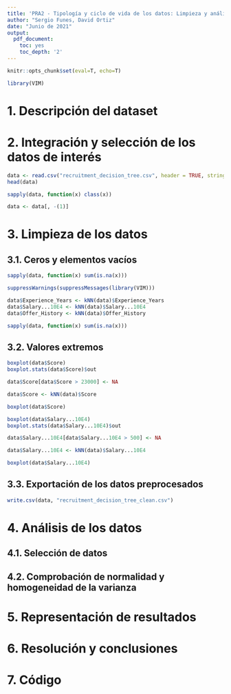```yaml
---
title: 'PRA2 - Tipología y ciclo de vida de los datos: Limpieza y análisis de datos'
author: "Sergio Funes, David Ortiz"
date: "Junio de 2021"
output:
  pdf_document:
    toc: yes
    toc_depth: '2'
---
```


```r
knitr::opts_chunk$set(eval=T, echo=T)
```

```r
library(VIM)
```

# 1. Descripción del dataset


# 2. Integración y selección de los datos de interés

```r
data <- read.csv("recruitment_decision_tree.csv", header = TRUE, stringsAsFactors = TRUE)
head(data)
```

```r
sapply(data, function(x) class(x))
```

```r
data <- data[, -(1)]
```


# 3. Limpieza de los datos

## 3.1. Ceros y elementos vacíos

```r
sapply(data, function(x) sum(is.na(x)))
```

```r
suppressWarnings(suppressMessages(library(VIM)))

data$Experience_Years <- kNN(data)$Experience_Years
data$Salary...10E4 <- kNN(data)$Salary...10E4
data$Offer_History <- kNN(data)$Offer_History

sapply(data, function(x) sum(is.na(x)))
```

## 3.2. Valores extremos

```r
boxplot(data$Score)
boxplot.stats(data$Score)$out
```

```r
data$Score[data$Score > 23000] <- NA

data$Score <- kNN(data)$Score

boxplot(data$Score)
```

```r
boxplot(data$Salary...10E4)
boxplot.stats(data$Salary...10E4)$out
```

```r
data$Salary...10E4[data$Salary...10E4 > 500] <- NA

data$Salary...10E4 <- kNN(data)$Salary...10E4

boxplot(data$Salary...10E4)
```

## 3.3. Exportación de los datos preprocesados

```r
write.csv(data, "recruitment_decision_tree_clean.csv")
```


# 4. Análisis de los datos

## 4.1. Selección de datos

## 4.2. Comprobación de normalidad y homogeneidad de la varianza


# 5. Representación de resultados


# 6. Resolución y conclusiones


# 7. Código